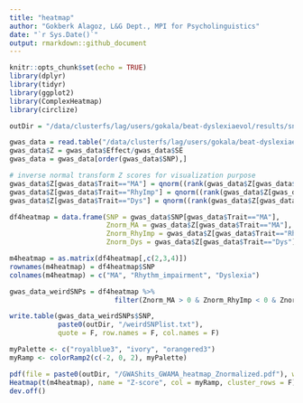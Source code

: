 ```yaml
---
title: "heatmap"
author: "Gokberk Alagoz, L&G Dept., MPI for Psycholinguistics"
date: "`r Sys.Date()`"
output: rmarkdown::github_document
---
```


```r
knitr::opts_chunk$set(echo = TRUE)
library(dplyr)
library(tidyr)
library(ggplot2)
library(ComplexHeatmap)
library(circlize)
```

```r

outDir = "/data/clusterfs/lag/users/gokala/beat-dyslexiaevol/results/snp_lookup"

gwas_data = read.table("/data/clusterfs/lag/users/gokala/beat-dyslexiaevol/results/snp_lookup/GenomicRiskLoci_allTraits.txt", header = T)
gwas_data$Z = gwas_data$Effect/gwas_data$SE
gwas_data = gwas_data[order(gwas_data$SNP),]

# inverse normal transform Z scores for visualization purpose
gwas_data$Z[gwas_data$Trait=="MA"] = qnorm((rank(gwas_data$Z[gwas_data$Trait=="MA"],na.last="keep")-0.5)/sum(!is.na(gwas_data$Z[gwas_data$Trait=="MA"])))
gwas_data$Z[gwas_data$Trait=="RhyImp"] = qnorm((rank(gwas_data$Z[gwas_data$Trait=="RhyImp"],na.last="keep")-0.5)/sum(!is.na(gwas_data$Z[gwas_data$Trait=="RhyImp"])))
gwas_data$Z[gwas_data$Trait=="Dys"] = qnorm((rank(gwas_data$Z[gwas_data$Trait=="Dys"],na.last="keep")-0.5)/sum(!is.na(gwas_data$Z[gwas_data$Trait=="Dys"])))

df4heatmap = data.frame(SNP = gwas_data$SNP[gwas_data$Trait=="MA"],
                        Znorm_MA = gwas_data$Z[gwas_data$Trait=="MA"],
                        Znorm_RhyImp = gwas_data$Z[gwas_data$Trait=="RhyImp"],
                        Znorm_Dys = gwas_data$Z[gwas_data$Trait=="Dys"])

m4heatmap = as.matrix(df4heatmap[,c(2,3,4)])
rownames(m4heatmap) = df4heatmap$SNP
colnames(m4heatmap) = c("MA", "Rhythm_impairment", "Dyslexia")

```

```r

gwas_data_weirdSNPs = df4heatmap %>% 
                          filter(Znorm_MA > 0 & Znorm_RhyImp < 0 & Znorm_Dys < 0 | Znorm_MA < 0 & Znorm_RhyImp > 0 & Znorm_Dys > 0)

write.table(gwas_data_weirdSNPs$SNP,
            paste0(outDir, "/weirdSNPlist.txt"),
            quote = F, row.names = F, col.names = F)

```


```r

myPalette <- c("royalblue3", "ivory", "orangered3")
myRamp <- colorRamp2(c(-2, 0, 2), myPalette)

pdf(file = paste0(outDir, "/GWAShits_GWAMA_heatmap_Znormalized.pdf"), width = 12, height = 8)
Heatmap(t(m4heatmap), name = "Z-score", col = myRamp, cluster_rows = F)
dev.off()

```


